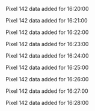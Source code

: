 Pixel 142 data added for 16:20:00

Pixel 142 data added for 16:21:00

Pixel 142 data added for 16:22:00

Pixel 142 data added for 16:23:00

Pixel 142 data added for 16:24:00

Pixel 142 data added for 16:25:00

Pixel 142 data added for 16:26:00

Pixel 142 data added for 16:27:00

Pixel 142 data added for 16:28:00

